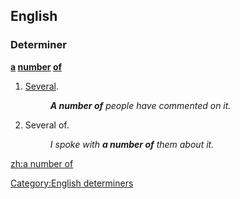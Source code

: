 ==English==

===Determiner===
'''[[a]] [[number]] [[of]]'''

# [[several|Several]].
#: '''''A number of''' people have commented on it.''
# Several of.
#: ''I spoke with '''a number of''' them about it.''

[[Category:English determiners]]

[[zh:a number of]]